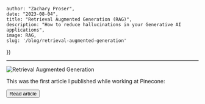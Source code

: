 


    author: "Zachary Proser", 
    date: "2023-08-04",
    title: "Retrieval Augmented Generation (RAG)", 
    description: "How to reduce hallucinations in your Generative AI applications",
    image: RAG,
    slug: '/blog/retrieval-augmented-generation'
})


--- 

<Image src={metadata.image} alt="Retrieval Augmented Generation"/>

This was the first article I published while working at Pinecone: 

<Button href={href} variant="solid" color="green">Read article</Button>


